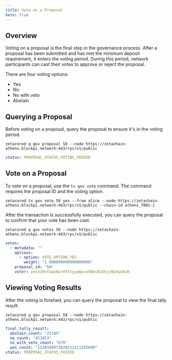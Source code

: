```yaml
---
title: Vote on a Proposal
hero: true
---
```


## Overview

Voting on a proposal is the final step in the governance process. After a
proposal has been submitted and has met the minimum deposit requirement, it
enters the voting period. During this period, network participants can cast
their votes to approve or reject the proposal.

There are four voting options:

- Yes
- No
- No with veto
- Abstain

## Querying a Proposal

Before voting on a proposal, query the proposal to ensure it's in the voting
period.

```
zetacored q gov proposal 58 --node https://zetachain-athens.blockpi.network:443/rpc/v1/public
```

```yaml
status: PROPOSAL_STATUS_VOTING_PERIOD
```

## Vote on a Proposal

To vote on a proposal, use the `tx gov vote` command. The command requires the
proposal ID and the voting option.

```
zetacored tx gov vote 58 yes --from alice --node https://zetachain-athens.blockpi.network:443/rpc/v1/public --chain-id athens_7001-1
```

After the transaction is successfully executed, you can query the proposal to
confirm that your vote has been cast:

```
zetacored q gov votes 58 --node https://zetachain-athens.blockpi.network:443/rpc/v1/public
```

```yaml
votes:
  - metadata: ""
    options:
      - option: VOTE_OPTION_YES
        weight: "1.000000000000000000"
    proposal_id: "58"
    voter: zeta19nfaqu9wr0fktyyampva98ec025kjy0phww5um
```

## Viewing Voting Results

After the voting is finished, you can query the proposal to view the final tally
result:

```
zetacored q gov proposal 58 --node https://zetachain-athens.blockpi.network:443/rpc/v1/public
```

```yaml
final_tally_result:
  abstain_count: "21345"
  no_count: "453453"
  no_with_veto_count: "678"
  yes_count: "1230180973026531211265609"
status: PROPOSAL_STATUS_PASSED
```
